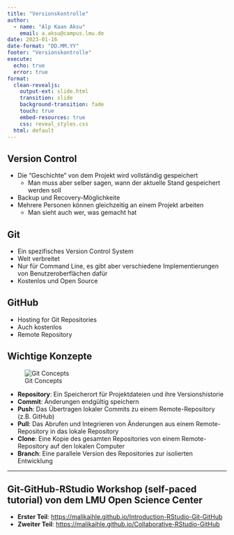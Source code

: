 ```yaml
---
title: "Versionskontrolle"
author:
  - name: "Alp Kaan Aksu"
    email: a.aksu@campus.lmu.de
date: 2023-01-16
date-format: "DD.MM.YY"
footer: "Versionskontrolle"
execute: 
  echo: true
  error: true
format: 
  clean-revealjs: 
    output-ext: slide.html
    transition: slide
    background-transition: fade
    touch: true
    embed-resources: true
    css: reveal_styles.css
  html: default
---
```


## Version Control

- Die "Geschichte" von dem Projekt wird vollständig gespeichert
    - Man muss aber selber sagen, wann der aktuelle Stand gespeichert werden soll
- Backup und Recovery-Möglichkeite
- Mehrere Personen können gleichzeitig an einem Projekt arbeiten
    - Man sieht auch wer, was gemacht hat

## Git

- Ein spezifisches Version Control System
- Weit verbreitet
- Nur für Command Line, es gibt aber verschiedene Implementierungen von Benutzeroberflächen dafür
- Kostenlos und Open Source

## GitHub

- Hosting for Git Repositories
- Auch kostenlos
- Remote Repository

## Wichtige Konzepte

![Git Concepts](images/git.jpeg)

- **Repository**: Ein Speicherort für Projektdateien und ihre Versionshistorie
- **Commit**: Änderungen endgültig speichern
- **Push**: Das Übertragen lokaler Commits zu einem Remote-Repository (z.B. GitHub)
- **Pull**: Das Abrufen und Integrieren von Änderungen aus einem Remote-Repository in das lokale Repository
- **Clone**: Eine Kopie des gesamten Repositories von einem Remote-Repository auf den lokalen Computer
- **Branch**: Eine parallele Version des Repositories zur isolierten Entwicklung

---

## Git-GitHub-RStudio Workshop (self-paced tutorial) von dem LMU Open Science Center

- **Erster Teil**: <https://malikaihle.github.io/Introduction-RStudio-Git-GitHub>
- **Zweiter Teil**: <https://malikaihle.github.io/Collaborative-RStudio-GitHub>